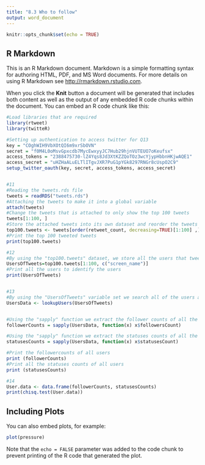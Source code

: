 ```yaml
---
title: "8.3 Who to follow"
output: word_document
---
```


```r
knitr::opts_chunk$set(echo = TRUE)
```

## R Markdown

This is an R Markdown document. Markdown is a simple formatting syntax for authoring HTML, PDF, and MS Word documents. For more details on using R Markdown see <http://rmarkdown.rstudio.com>.

When you click the **Knit** button a document will be generated that includes both content as well as the output of any embedded R code chunks within the document. You can embed an R code chunk like this:

```r
#Load libraries that are required
library(rtweet)
library(twitteR)

#Setting up authentication to access twitter for Q13
key = "COghWIH9VbXOtQI6m9xrSbOVN"
secret = "f0M4L0oMsvGpxcdb7MycEwxyyJC7Hub29hjnVUTEUO7oKeufsx"
access_tokens = "2388475730-lZ4Yqs8Jd3XtKZZQoTOz3wcYjypHbbnHKjwAQE1"
access_secret = "uHZHaALuELTlITgvJXR7PuG1pYGk8297RNGr8cUspO2C9"
setup_twitter_oauth(key, secret, access_tokens, access_secret)


#11
#Reading the tweets.rds file
tweets = readRDS("tweets.rds")
#Attaching the tweets to make it into a global variable
attach(tweets)
#Change the tweets that is attached to only show the top 100 tweets
tweets[1:100, ]
#Store the attached tweets into its own dataset and reorder the tweets to show the top 100 tweets that are tweeted.
top100.tweets <- tweets[order(retweet_count, decreasing=TRUE)[1:100] ,] 
#Print the top 100 tweeted tweets
print(top100.tweets)

#12
#By using the "top100.tweets" dataset, we store all the users that tweeted in the top 100 in a variable set
UsersOfTweets=top100.tweets[1:100, c("screen_name")]
#Print all the users to identify the users
print(UsersOfTweets)


#13
#By using the "UsersOfTweets" variable set we search all of the users and gather all their data and store it in the variable set "UsersData"
UsersData <- lookupUsers(UsersOfTweets)


#Using the "sapply" function we extract the follower counts of all the users and store it in a variable set "followersCounts"
followerCounts = sapply(UsersData, function(x) x$followersCount)

#Using the "sapply" function we extract the statuses counts of all the users and store it in a variable set "statusesCounts"
statusesCounts = sapply(UsersData, function(x) x$statusesCount)

#Print the followercounts of all users
print (followerCounts)
#Print all the statuses counts of all users
print (statusesCounts)

#14
User.data <- data.frame(followerCounts, statusesCounts)
print(chisq.test(User.data))
```

## Including Plots

You can also embed plots, for example:

```r
plot(pressure)
```

Note that the `echo = FALSE` parameter was added to the code chunk to prevent printing of the R code that generated the plot.
